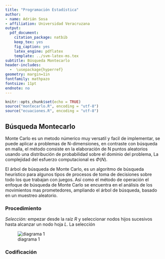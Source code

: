 ```yaml
---
title: "Programación Estadística"
author:
- name: Adrián Sosa
- affiliation: Universidad Veracruzana
output:
  pdf_document:
    citation_package: natbib
    keep_tex: yes
    fig_caption: yes
    latex_engine: pdflatex
    template: ../svm-latex-ms.tex
subtitle: Búsqueda Montecarlo
header-includes:
  -  \usepackage{hyperref}
geometry: margin=1in
fontfamily: mathpazo
fontsize: 11pt
endnote: no
---
```


```r
knitr::opts_chunk$set(echo = TRUE)
source("montecarlo.R", encoding = "utf-8")
source("ecuaciones.R", encoding = "utf-8")

```

## Búsqueda Montecarlo

Monte Carlo es un metodo númerico muy versatil y facil de implementar, se puede aplicar a problemas de N-dimensiones, en contraste con búsqueda en malla, el método consiste en la elaboración  de N puntos aleatorios usando una distribución de probabilidad sobre el dominio del problema, La complejidad del esfuerzo computacional es $\Phi(N)$.

El árbol de búsqueda de Monte Carlo, es un algoritmo de búsqueda heurístico para algunos tipos de procesos de toma de decisiones sobre todo los que trabajan con juegos. Así como el método de operación el enfoque de búsqueda de Monte Carlo se encuentra en el análisis de los movimientos mas prometedores, ampliando el árbol de búsqueda, basado en un muestreo aleatorio.


### Procedimiento

*Selección:* empezar desde la raíz *R* y seleccionar nodos hijos sucesivos hasta alcanzar un nodo hoja *L*. La selección 

![diagrama 1]("/diagramas/uno.jpg", diagrama 1 )


\newpage
### Codificación


